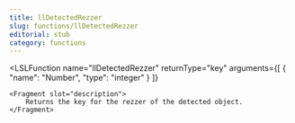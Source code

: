 ```yaml
---
title: llDetectedRezzer
slug: functions/llDetectedRezzer
editorial: stub
category: functions
---
```


<LSLFunction
	name="llDetectedRezzer"
	returnType="key"
	arguments={[
	{
		"name": "Number",
		"type": "integer"
	}
]}
>
	<Fragment slot="description">
		Returns the key for the rezzer of the detected object.
	</Fragment>
</LSLFunction>
